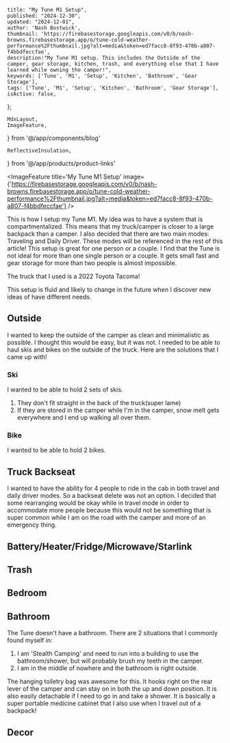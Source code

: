 
    title: "My Tune M1 Setup",
    published: "2024-12-30",
    updated: "2024-12-01",
    author: 'Nash Bostwick',
    thumbnail: 'https://firebasestorage.googleapis.com/v0/b/nash-browns.firebasestorage.app/o/tune-cold-weather-performance%2Fthumbnail.jpg?alt=media&token=ed7facc8-8f93-470b-a807-f4bbdfeccfae',
    description:"My Tune M1 setup. This includes the Outside of the camper, gear storage, kitchen, trash, and everything else that I have learned while owning the camper!",
    keywords: ['Tune', 'M1', 'Setup', 'Kitchen', 'Bathroom', 'Gear Storage'],
    tags: ['Tune', 'M1', 'Setup', 'Kitchen', 'Bathroom', 'Gear Storage'],
    isActive: false,
};
    

    MdxLayout,
    ImageFeature,
} from '@/app/components/blog'

    ReflectiveInsulation,
} from '@/app/products/product-links'


<ImageFeature
    title='My Tune M1 Setup'
    image={'https://firebasestorage.googleapis.com/v0/b/nash-browns.firebasestorage.app/o/tune-cold-weather-performance%2Fthumbnail.jpg?alt=media&token=ed7facc8-8f93-470b-a807-f4bbdfeccfae'}
/>

<MdxLayout>

This is how I setup my Tune M1. My idea was to have a system that is compartmentalized. This means that my truck/camper is closer to a large backpack than a camper. I also decided that there are two main modes: Traveling and Daily Driver. These modes will be referenced in the rest of this article! This setup is great for one person or a couple. I find that the Tune is not ideal for more than one single person or a couple. It gets small fast and gear storage for more than two people is almost impossible.

The truck that I used is a 2022 Toyota Tacoma!

This setup is fluid and likely to change in the future when I discover new ideas of have different needs.

## Outside
I wanted to keep the outside of the camper as clean and minimalistic as possible. I thought this would be easy, but it was not. I needed to be able to haul skis and bikes on the outside of the truck. Here are the solutions that I came up with!
### Ski
I wanted to be able to hold 2 sets of skis.
1. They don't fit straight in the back of the truck(super lame)
2. If they are stored in the camper while I'm in the camper, snow melt gets everywhere and I end up walking all over them.

### Bike
I wanted to be able to hold 2 bikes.

## Truck Backseat
I wanted to have the ability for 4 people to ride in the cab in both travel and daily driver modes. So a backseat delete was not an option. I decided that some rearranging would be okay while in travel mode in order to accommodate more people because this would not be something that is super common while I am on the road with the camper and more of an emergency thing.
## Battery/Heater/Fridge/Microwave/Starlink
## Trash
## Bedroom
## Bathroom
The Tune doesn't have a bathroom. There are 2 situations that I commonly found myself in:
1. I am 'Stealth Camping' and need to run into a building to use the bathroom/shower, but will probably brush my teeth in the camper.
2. I am in the middle of nowhere and the bathroom is right outside.

The hanging toiletry bag was awesome for this. It hooks right on the rear lever of the camper and can stay on in both the up and down position. It is also easily detachable if I need to go in and take a shower. It is basically a super portable medicine cabinet that I also use when I travel out of a backpack!

## Decor

</MdxLayout>

[1]: /blog/articals/artical-template

